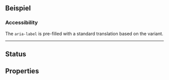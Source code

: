 ## Beispiel

### Accessibility

The `aria-label` is pre-filled with a standard translation based on the variant.

<LiveCodeEditor />

---

## Status

<LiveCodeEditor example="status" editorCollapsed />

## Properties

<PropertiesTables />
